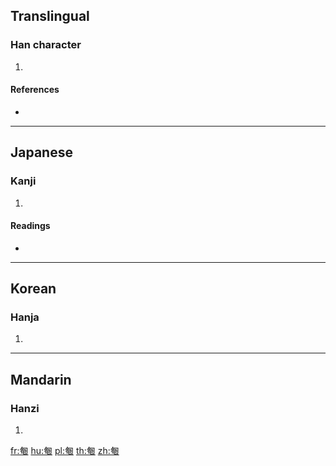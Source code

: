 {{character info/new}}
==Translingual==

===Han character===
{{Han char|rn=20|rad=勹|as=08|sn=10|four=27720|canj=PKLU|ids=⿹勹奄}}

# {{defn|Han|sort=勹08}}

====References====
* {{Han ref|kx=0151.210|dkj=02532|dj=0341.060|hdz=10259.110|uh=530E|ud=21262|bh=D0EE|bd=53486}}

----

==Japanese==

===Kanji===
{{ja-kanji|grade=|rs=勹08}}

# {{defn|lang=ja|sort=勹08}}

====Readings====
* {{ja-readings|on=[[おう]] (ō)|kun=[[おごらない]] (ogoranai)}}

----

==Korean==

===Hanja===
{{ko-hanja|hangeul=압|rv=ap|mr=ap}}

# {{defn|lang=ko|sort=勹08}}

----

==Mandarin==

===Hanzi===
{{cmn-hanzi|pin=[[àn]] ([[an4]])|wg=an<sup>4</sup>}}

# {{defn|lang=cmn|sort=勹08}}

[[fr:匎]]
[[hu:匎]]
[[pl:匎]]
[[th:匎]]
[[zh:匎]]